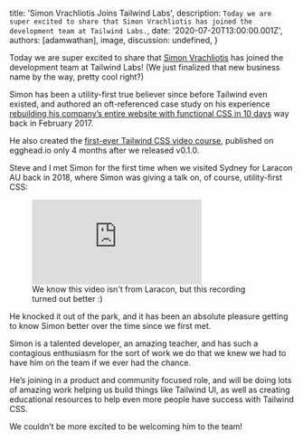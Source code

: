 
  title: 'Simon Vrachliotis Joins Tailwind Labs',
  description: `Today we are super excited to share that Simon Vrachliotis has joined the development team at Tailwind Labs.`,
  date: '2020-07-20T13:00:00.001Z',
  authors: [adamwathan],
  image,
  discussion: undefined,
}

Today we are super excited to share that [Simon Vrachliotis](https://twitter.com/simonswiss) has joined the development team at Tailwind Labs! (We just finalized that new business name by the way, pretty cool right?)

Simon has been a utility-first true believer since before Tailwind even existed, and authored an oft-referenced case study on his experience [rebuilding his company’s entire website with functional CSS in 10 days](https://hackernoon.com/full-re-write-with-tachyons-and-functional-css-a-case-study-part-1-635ccb5fb00b) way back in February 2017.

<!--more-->

He also created the [first-ever Tailwind CSS video course](https://egghead.io/courses/build-user-interfaces-by-composing-css-utility-classes-with-tailwind), published on egghead.io only 4 months after we released v0.1.0.

Steve and I met Simon for the first time when we visited Sydney for Laracon AU back in 2018, where Simon was giving a talk on, of course, utility-first CSS:

<figure>
  <div className="relative pb-9/16">
    <iframe
      className="absolute inset-0 h-full w-full"
      src="https://player.vimeo.com/video/294976504"
      frameBorder="0"
      allow="accelerometer; autoplay; encrypted-media; gyroscope; picture-in-picture"
      allowFullScreen
    ></iframe>
  </div>
  <figcaption class="italic">
    We know this video isn't from Laracon, but this recording turned out better :)
  </figcaption>
</figure>

He knocked it out of the park, and it has been an absolute pleasure getting to know Simon better over the time since we first met.

Simon is a talented developer, an amazing teacher, and has such a contagious enthusiasm for the sort of work we do that we knew we had to have him on the team if we ever had the chance.

He’s joining in a product and community focused role, and will be doing lots of amazing work helping us build things like Tailwind UI, as well as creating educational resources to help even more people have success with Tailwind CSS.

We couldn’t be more excited to be welcoming him to the team!
